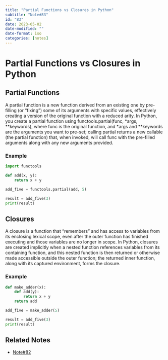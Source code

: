 ```yaml
---
title: "Partial Functions vs Closures in Python"
subtitle: "Note#83"
id: "83"
date: 2023-05-02
date-modified: ""
date-format: iso
categories: [notes]
---
```

# Partial Functions vs Closures in Python

## Partial Functions

A partial function is a new function derived from an existing one by pre-filling (or "fixing") some of its arguments with specific values, effectively creating a version of the original function with a reduced arity. In Python, you create a partial function using functools.partial(func, *args, **keywords), where func is the original function, and *args and **keywords are the arguments you want to pre-set; calling partial returns a new callable (the partial function) that, when invoked, will call func with the pre-filled arguments along with any new arguments provided.

### Example

```python
import functools

def add(x, y):
    return x + y

add_five = functools.partial(add, 5)

result = add_five(3)
print(result)
```

## Closures

A closure is a function that "remembers" and has access to variables from its enclosing lexical scope, even after the outer function has finished executing and those variables are no longer in scope. In Python, closures are created implicitly when a nested function references variables from its containing function, and this nested function is then returned or otherwise made accessible outside the outer function; the returned inner function, along with its captured environment, forms the closure.

### Example

```python
def make_adder(x):
    def add(y):
        return x + y
    return add

add_five = make_adder(5)

result = add_five(3)
print(result)
```

## Related Notes

* [Note#82](/notes/82)
